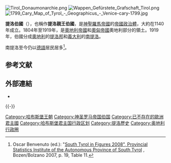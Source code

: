 {{noteTA
|1 = zh-hans:蒂罗尔; zh-hk:蒂羅爾; zh-tw:提洛;
|2 = zh-hans:州; zh-hk:州; zh-tw:邦
}}
[[File:Tirol_Donaumonarchie.png|thumb]]
[[File:Wappen_Gefürstete_Grafschaft_Tirol.png|thumb]]
[[File:1799_Cary_Map_of_Tyrol_-_Geographicus_-_Venice-cary-1799.jpg|thumb]]

'''提洛伯國'''（{{lang-de|Grafschaft Tirol}}），也稱作'''提洛親王伯國'''，是[[神聖羅馬帝國|神聖羅馬帝國]]的[[帝國政治體|帝國政治體]]，大約在1140年成立。1804年至1919年，是[[奧地利帝國|奧地利帝國]]和[[奧匈帝國|奧匈帝國]]奧地利部分的領土。1919年，伯國分成[[奧地利|奧地利]]的[[提洛邦|提洛邦]]和[[義大利|義大利]]的[[南提洛|南提洛]]。

南提洛至今仍以[[德語|德語]]居民居多<ref name="Provincial Statistics Institute of the Autonomous Province of South Tyrol">Oscar Benvenuto (ed.): "[http://www.provinz.bz.it/Astat/downloads/Siz_2008-eng.pdf South Tyrol in Figures 2008", Provincial Statistics Institute of the Autonomous Province of South Tyrol] {{Wayback|url=http://www.provinz.bz.it/Astat/downloads/Siz_2008-eng.pdf |date=20160614231554 }}, Bozen/Bolzano 2007, p. 19, Table 11.</ref>。

== 参考文献 ==
{{Reflist}}

== 外部連結 ==
* {{Commons category-inline|County of Tyrol}}

{{-}}
{{奧地利帝國皇室土地}}
{{奥地利行政圈}}

[[Category:哈布斯堡王朝|Category:哈布斯堡王朝]]
[[Category:神圣罗马帝国伯国|Category:神圣罗马帝国伯国]]
[[Category:已不存在的歐洲君主國|Category:已不存在的歐洲君主國]]
[[Category:哈布斯堡君主国行政区划|Category:哈布斯堡君主国行政区划]]
[[Category:提洛歷史|Category:提洛歷史]]
[[Category:奥地利行政圈|Category:奥地利行政圈]]